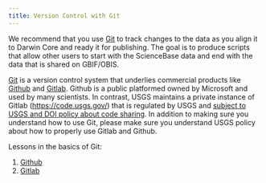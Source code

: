 ```yaml
---
title: Version Control with Git
---
```


We recommend that you use [Git](https://git-scm.com/) to track changes to the data as you align it to Darwin Core and ready it for publishing. The goal is to produce scripts that allow other users to start with the ScienceBase data and end with the data that is shared on GBIF/OBIS.

[Git](https://git-scm.com/) is a version control system that underlies commercial products like [Github](https://github.com/) and [Gitlab](https://about.gitlab.com/). Github is a public platformed owned by Microsoft and used by many scientists. In contrast, USGS maintains a private instance of Gitlab (<https://code.usgs.gov/>) that is regulated by USGS and [subject to USGS and DOI policy about code sharing](https://doimspp.sharepoint.com/sites/ocio-DOI-GitHub-Enterprise/SitePages/Home.aspx). In addition to making sure you understand how to use Git, please make sure you understand USGS policy about how to properly use Gitlab and Github.

Lessons in the basics of Git:

1.  [Github](https://docs.github.com/en/get-started/start-your-journey/hello-world)
2.  [Gitlab](https://docs.gitlab.com/ee/tutorials/learn_git.html)
